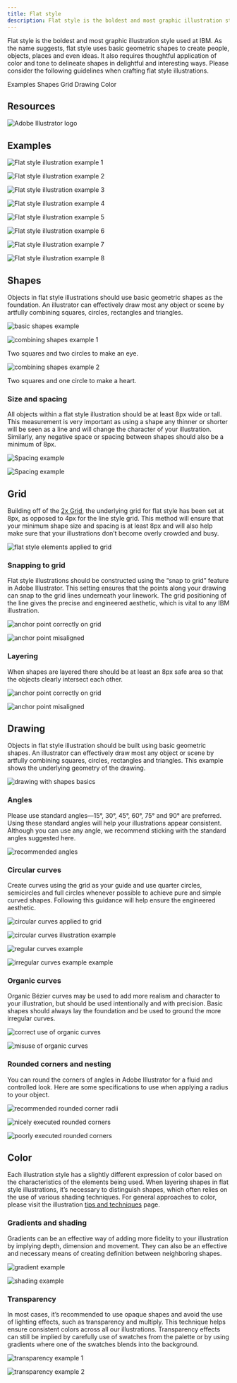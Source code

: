 ```yaml
---
title: Flat style
description: Flat style is the boldest and most graphic illustration style used at IBM. As the name suggests, flat style uses basic geometric shapes to create people, objects, places and even ideas. It also requires thoughtful application of color and tone to delineate shapes in delightful and interesting ways. Please consider the following guidelines when crafting flat style illustrations.
---
```


<PageDescription>

Flat style is the boldest and most graphic illustration style used at IBM. As the name suggests, flat style uses basic geometric shapes to create people, objects, places and even ideas. It also requires thoughtful application of color and tone to delineate shapes in delightful and interesting ways. Please consider the following guidelines when crafting flat style illustrations.

</PageDescription>

<AnchorLinks>
  <AnchorLink>Examples</AnchorLink>
  <AnchorLink>Shapes</AnchorLink>
  <AnchorLink>Grid</AnchorLink>
  <AnchorLink>Drawing</AnchorLink>
  <AnchorLink>Color</AnchorLink>
</AnchorLinks>

## Resources

<Row className="resource-card-group">
<Column colMd={4} colLg={4} noGutterSm>
    <ResourceCard
      subTitle="Flat style starter kit"
      aspectRatio="2:1"
      href="https://github.com/carbon-design-system/carbon/raw/master/packages/pictograms/master/pictogram-master.ai"
      actionIcon="download"
      disabled
      >

![Adobe Illustrator logo](../../images/illustrator.png)

  </ResourceCard>
</Column>
</Row>

## Examples

![Flat style illustration example 1](./images//flat-1.svg)

<Row className="mock-gallery">

<Column colMd={4} colLg={4}>

![Flat style illustration example 2](./images//flat-2.png)

</Column>

<Column colMd={4} colLg={4}>

![Flat style illustration example 3](./images//flat-3.png)

</Column>

<Column colMd={4} colLg={4}>

![Flat style illustration example 4](./images//flat-4.png)

</Column>

</Row>

![Flat style illustration example 5](./images//flat-5.png)

<Row className="mock-gallery">

<Column colMd={4} colLg={4}>

![Flat style illustration example 6](./images//flat-6.svg)

</Column>

<Column colMd={4} colLg={4}>

![Flat style illustration example 7](./images//flat-7.svg)

</Column>

<Column colMd={4} colLg={4}>

![Flat style illustration example 8](./images//flat-8.png)

</Column>

</Row>

## Shapes

Objects in flat style illustrations should use basic geometric shapes as the foundation. An illustrator can effectively draw most any object or scene by artfully combining squares, circles, rectangles and triangles.

![basic shapes example](./images//shapes-1.svg)

<Row className="mock-gallery">

<Column colMd={4} colLg={4}>

![combining shapes example 1](./images//shapes-2.svg)

<Caption>Two squares and two circles to make an eye.</Caption>

</Column>

<Column colMd={4} colLg={4}>

![combining shapes example 2](./images//shapes-3.svg)

<Caption>Two squares and one circle to make a heart.</Caption>

</Column>

</Row>


### Size and spacing

All objects within a flat style illustration should be at least 8px wide or tall. This measurement is very important as using a shape any thinner or shorter will be seen as a line and will change the character of your illustration. Similarly, any negative space or spacing between shapes should also be a minimum of 8px.

<Row className="mock-gallery">

<Column colMd={4} colLg={4}>

![Spacing example](./images//spacing-1.svg)

</Column>

<Column colMd={4} colLg={4}>

![Spacing example](./images//spacing-2.svg)

</Column>

</Row>

## Grid

Building off of the [2x Grid](https://www.ibm.com/design/language/2x-grid), the underlying grid for flat style has been set at 8px, as opposed to 4px for the line style grid. This method will ensure that your minimum shape size and spacing is at least 8px and will also help make sure that your illustrations don’t become overly crowded and busy.

![flat style elements applied to grid](./images//grid.png)

### Snapping to grid

Flat style illustrations should be constructed using the “snap to grid” feature in Adobe Illustrator. This setting ensures that the points along your drawing can snap to the grid lines underneath your linework. The grid positioning of the line gives the precise and engineered aesthetic, which is vital to any IBM illustration.

<DoDontRow>
<DoDont caption="Do make sure the anchor point lands clearly on intersecting grid lines.">

![anchor point correctly on grid](./images//snapping-do.svg)

</DoDont>

<DoDont type="dont" caption="Don’t forget to use “snap to grid,” or it may result in misaligned anchor points.">

![anchor point misaligned](./images//snapping-dont.svg)

</DoDont>
</DoDontRow>

### Layering

When shapes are layered there should be at least an 8px safe area so that the objects clearly intersect each other.

<DoDontRow>
<DoDont caption="Do use clearly arranged shapes with at least 8px of separation.">

![anchor point correctly on grid](./images//layering-do.png)

</DoDont>

<DoDont type="dont" caption="Don’t use haphazardly placed shapes with less than 8px of separation.">

![anchor point misaligned](./images//layering-dont.png)

</DoDont>
</DoDontRow>

## Drawing

Objects in flat style illustration should be built using basic geometric shapes. An illustrator can effectively draw most any object or scene by artfully combining squares, circles, rectangles and triangles. This example shows the underlying geometry of the drawing.

![drawing with shapes basics](./images//drawing.png)

### Angles

Please use standard angles—15°, 30°, 45°, 60°, 75° and 90° are preferred. Using these standard angles will help your illustrations appear consistent. Although you can use any angle, we recommend sticking with the standard angles suggested here.

![recommended angles](./images//angles.svg)

### Circular curves

Create curves using the grid as your guide and use quarter circles, semicircles and full circles whenever possible to achieve pure and simple curved shapes. Following this guidance will help ensure the engineered aesthetic.

<Row className="mock-gallery">

<Column colMd={4} colLg={6}>

![circular curves applied to grid](./images//curves-1.svg)

</Column>

<Column colMd={4} colLg={6}>

![circular curves illustration example](./images//curves-2.svg)

</Column>

</Row>

<DoDontRow>
<DoDont caption="Do use clear and regular curves when possible.">

![regular curves example](./images//curves-do.svg)

</DoDont>

<DoDont type="dont" caption="Don't use irregular curves if they can be avoided.">

![irregular curves example example](./images//curves-dont.svg)

</DoDont>
</DoDontRow>

### Organic curves

Organic Bézier curves may be used to add more realism and character to your illustration, but should be used intentionally and with precision. Basic shapes should always lay the foundation and be used to ground the more irregular curves.

<Row className="mock-gallery">

<Column colMd={4} colLg={6}>

![correct use of organic curves](./images//organic-curves-1.svg)

</Column>

<Column colMd={4} colLg={6}>

![misuse of organic curves](./images//organic-curves-2.svg)

</Column>

</Row>

### Rounded corners and nesting

You can round the corners of angles in Adobe Illustrator for a fluid and controlled look. Here are some specifications to use when applying a radius to your object.

![recommended rounded corner radii](./images//rounded.svg)

<DoDontRow>
<DoDont caption="Nested lines that curve should remain equally spaced with increasing radius.">

![nicely executed rounded corners](./images//rounded-do.svg)

</DoDont>

<DoDont type="dont" caption="Avoid the use of different corner radiuses in a nested design.">

![poorly executed rounded corners](./images//rounded-dont.svg)

</DoDont>
</DoDontRow>

## Color

Each illustration style has a slightly different expression of color based on the characteristics of the elements being used. When layering shapes in flat style illustrations, it’s necessary to distinguish shapes, which often relies on the use of various shading techniques. For general approaches to color, please visit the illustration [tips and techniques](https://www.ibm.com/design/language/illustration/tips-and-techniques) page.

### Gradients and shading

Gradients can be an effective way of adding more fidelity to your illustration by implying depth, dimension and movement. They can also be an effective and necessary means of creating definition between neighboring shapes.

<Row className="mock-gallery">

<Column colMd={4} colLg={4}>

![gradient example](./images//gradient-1.png)

</Column>

<Column colMd={4} colLg={4}>

![shading example](./images//flat-2.png)

</Column>

</Row>

### Transparency

In most cases, it’s recommended to use opaque shapes and avoid the use of lighting effects, such as transparency and multiply. This technique helps ensure consistent colors across all our illustrations. Transparency effects can still be implied by carefully use of swatches from the palette or by using gradients where one of the swatches blends into the background.

<Row className="mock-gallery">

<Column colMd={4} colLg={4}>

![transparency example 1](./images//transparency-1.png)

</Column>

<Column colMd={4} colLg={4}>

![transparency example 2](./images//flat-6.svg)

</Column>

</Row>